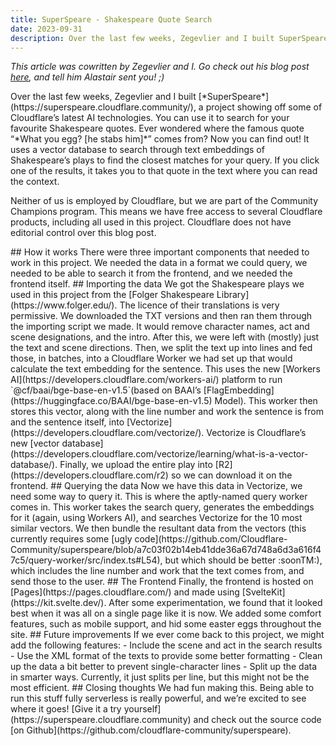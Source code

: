 ```yaml
---
title: SuperSpeare - Shakespeare Quote Search
date: 2023-09-31
description: Over the last few weeks, Zegevlier and I built SuperSpeare, a project showing off some of Cloudflare’s latest AI technologies. You can use it to search for your favourite Shakespeare quotes.
---
```


*This article was cowritten by Zegevlier and I. Go check out his blog post [here](https://zegs.me/posts/superspeare/), and tell him Alastair sent you! ;)*

<Astralis src={Shakes} alt="Shakespeare with Sunglasses" />
Over the last few weeks, Zegevlier and I built [*SuperSpeare*](https://superspeare.cloudflare.community/), a project showing off some of Cloudflare’s latest AI technologies. You can use it to search for your favourite Shakespeare quotes. Ever wondered where the famous quote “*What you egg? [he stabs him]*” comes from? Now you can find out! It uses a vector database to search through text embeddings of Shakespeare’s plays to find the closest matches for your query. If you click one of the results, it takes you to that quote in the text where you can read the context.
<Aside title="Affiliation Notice" wide={true}>
	<p class="text-sm">
		Neither of us is employed by Cloudflare, but we are part of the Community Champions program. This means we have free access to several Cloudflare products, including all used in this project. Cloudflare does not have editorial control over this blog post.
	</p>
</Aside>
## How it works
There were three important components that needed to work in this project. We needed the data in a format we could query, we needed to be able to search it from the frontend, and we needed the frontend itself.
## Importing the data
We got the Shakespeare plays we used in this project from the [Folger Shakespeare Library](https://www.folger.edu/). The licence of their translations is very permissive. We downloaded the TXT versions and then ran them through the importing script we made. It would remove character names, act and scene designations, and the intro. After this, we were left with (mostly) just the text and scene directions. Then, we split the text up into lines and fed those, in batches, into a Cloudflare Worker we had set up that would calculate the text embedding for the sentence. This uses the new [Workers AI](https://developers.cloudflare.com/workers-ai/) platform to run `@cf/baai/bge-base-en-v1.5`(based on BAAI’s [FlagEmbedding](https://huggingface.co/BAAI/bge-base-en-v1.5) Model). This worker then stores this vector, along with the line number and work the sentence is from and the sentence itself, into [Vectorize](https://developers.cloudflare.com/vectorize/). Vectorize is Cloudflare’s new [vector database](https://developers.cloudflare.com/vectorize/learning/what-is-a-vector-database/). Finally, we upload the entire play into [R2](https://developers.cloudflare.com/r2) so we can download it on the frontend.
## Querying the data
Now we have this data in Vectorize, we need some way to query it. This is where the aptly-named query worker comes in. This worker takes the search query, generates the embeddings for it (again, using Workers AI), and searches Vectorize for the 10 most similar vectors. We then bundle the resultant data from the vectors (this currently requires some [ugly code](https://github.com/Cloudflare-Community/superspeare/blob/a7c03f02b14eb41dde36a67d748a6d3a616f47c5/query-worker/src/index.ts#L54), but which should be better :soonTM:), which includes the line number and work that the text comes from, and send those to the user.
## The Frontend
Finally, the frontend is hosted on [Pages](https://pages.cloudflare.com/) and made using [SvelteKit](https://kit.svelte.dev/). After some experimentation, we found that it looked best when it was all on a single page like it is now. We added some comfort features, such as mobile support, and hid some easter eggs throughout the site.
## Future improvements
If we ever come back to this project, we might add the following features:
- Include the scene and act in the search results
- Use the XML format of the texts to provide some better formatting
- Clean up the data a bit better to prevent single-character lines
- Split up the data in smarter ways. Currently, it just splits per line, but this might not be the most efficient.
## Closing thoughts
We had fun making this. Being able to run this stuff fully serverless is really powerful, and we’re excited to see where it goes! [Give it a try yourself](https://superspeare.cloudflare.community) and check out the source code [on Github](https://github.com/cloudflare-community/superspeare).